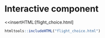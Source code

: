 # Interactive component


<<insertHTML:[flight_choice.html]


```r
htmltools::includeHTML("flight_choice.html")
```







